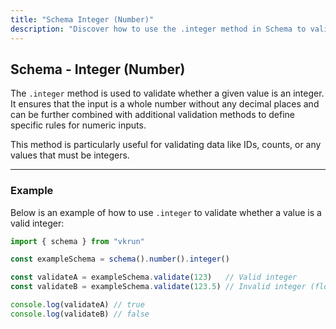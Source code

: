 ```yaml
---
title: "Schema Integer (Number)"
description: "Discover how to use the .integer method in Schema to validate whole numbers for precise and reliable data validation."
---
```


## Schema - Integer (Number)

The `.integer` method is used to validate whether a given value is an integer. It ensures that the input is a whole number without any decimal places and can be further combined with additional validation methods to define specific rules for numeric inputs.

This method is particularly useful for validating data like IDs, counts, or any values that must be integers.

---

### Example

Below is an example of how to use `.integer` to validate whether a value is a valid integer:

```ts
import { schema } from "vkrun"

const exampleSchema = schema().number().integer()

const validateA = exampleSchema.validate(123)   // Valid integer
const validateB = exampleSchema.validate(123.5) // Invalid integer (float)

console.log(validateA) // true
console.log(validateB) // false
```